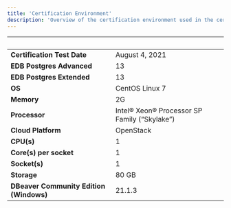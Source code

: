 ```yaml
---
title: 'Certification Environment'
description: 'Overview of the certification environment used in the certification of DBeaver'
---
```


|  &nbsp;    | &nbsp; |
| ----------- | ----------- |
| **Certification Test Date**      | August 4, 2021      |
| **EDB Postgres Advanced**      | 13       |
| **EDB Postgres Extended**      | 13       |
| **OS**      |  CentOS Linux 7    |
| **Memory**      |  2G      |
| **Processor**   |  Intel® Xeon® Processor SP Family (“Skylake”)        |
| **Cloud Platform**      | OpenStack     |
| **CPU(s)**   |  1     |
| **Core(s) per socket**  |  1     |
| **Socket(s)**  |  1     |
| **Storage**  |  80 GB     |
| **DBeaver Community Edition (Windows)**  |  21.1.3     |
